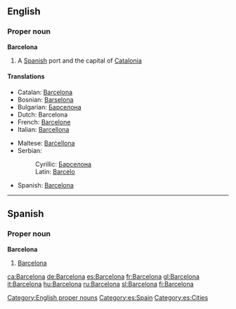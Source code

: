 ==English==

===Proper noun===
{{wikipedia}}
'''Barcelona'''

# A [[Spanish]] port and the capital of [[Catalonia]]

====Translations====
{{top}}
*Catalan: [[Barcelona]] {{f}}
*Bosnian: [[Barselona]] {{f}}
*Bulgarian: [[Барселона]] {{f}}
*Dutch: Barcelona
*French: [[Barcelone]]
*Italian: [[Barcellona]] {{f}}
{{mid}}
*Maltese: [[Barċellona]]
*Serbian:
*:Cyrillic: [[Барселона]] {{f}}
*:Latin: [[Barcelo]] {{f}}
*Spanish: [[#Spanish|Barcelona]]
{{bottom}}

[[Category:English proper nouns]]

----

==Spanish==

===Proper noun===
'''Barcelona'''

# [[#English|Barcelona]]

[[Category:es:Spain]]
[[Category:es:Cities]]

[[ca:Barcelona]]
[[de:Barcelona]]
[[es:Barcelona]]
[[fr:Barcelona]]
[[gl:Barcelona]]
[[it:Barcelona]]
[[hu:Barcelona]]
[[ru:Barcelona]]
[[sl:Barcelona]]
[[fi:Barcelona]]